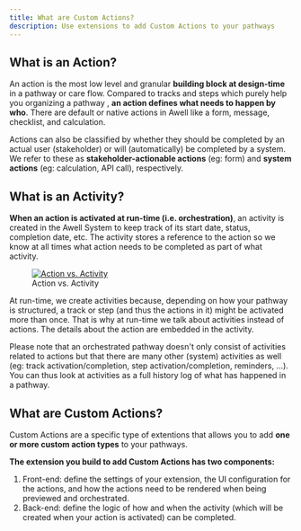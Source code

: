 ```yaml
---
title: What are Custom Actions?
description: Use extensions to add Custom Actions to your pathways
---
```


## What is an Action?

An action is the most low level and granular **building block at design-time** in a pathway or care flow. Compared to tracks and steps which purely help you organizing a pathway , **an action defines what needs to happen by who**. There are default or native actions in Awell like a form, message, checklist, and calculation.

Actions can also be classified by whether they should be completed by an actual user (stakeholder) or will (automatically) be completed by a system. We refer to these as **stakeholder-actionable actions** (eg: form) and **system actions** (eg: calculation, API call), respectively.

## What is an Activity?

**When an action is activated at run-time (i.e. orchestration)**, an activity is created in the Awell System to keep track of its start date, status, completion date, etc. The activity stores a reference to the action so we know at all times what action needs to be completed as part of what activity.

<figure className="w-full flex flex-col justify-center text-center relative">
  <div className="bg-[#F0F6FF] p-12 w-full mx-auto rounded-md">
    <a
      href="https://res.cloudinary.com/da7x4rzl4/image/upload/v1678295646/Developer%20portal/action-activity.png"
      target="_blank"
      title="Action vs. Activity"
    >
      <img
        src="https://res.cloudinary.com/da7x4rzl4/image/upload/v1678295646/Developer%20portal/action-activity.png"
        alt="Action vs. Activity"
      />
    </a>
  </div>
  <figcaption className="dark:text-slate-400 pt-2">
    Action vs. Activity
  </figcaption>
</figure>

At run-time, we create activities because, depending on how your pathway is structured, a track or step (and thus the actions in it) might be activated more than once. That is why at run-time we talk about activities instead of actions. The details about the action are embedded in the activity.

Please note that an orchestrated pathway doesn't only consist of activities related to actions but that there are many other (system) activities as well (eg: track activation/completion, step activation/completion, reminders, ...). You can thus look at activities as a full history log of what has happened in a pathway.

## What are Custom Actions?

Custom Actions are a specific type of extentions that allows you to add **one or more custom action types** to your pathways.

**The extension you build to add Custom Actions has two components:**

1. Front-end: define the settings of your extension, the UI configuration for the actions, and how the actions need to be rendered when being previewed and orchestrated.
2. Back-end: define the logic of how and when the activity (which will be created when your action is activated) can be completed.
